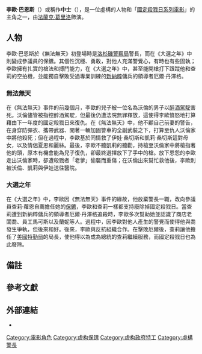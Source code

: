 {{noteTA
|G1=Show
|G2=Movie
}}
{{Infobox character
| name        = 李歐·巴恩斯<br>{{lang|en|Leo Barnes}}
| alias       = 中士<br>（The Sergeant）
| image       = [[File:Sergeant_Leo_Barnes.png|250px]]
| caption     = 由[[法蘭克·葛里洛|法蘭克·葛里洛]]在《[[國定殺戮日：大選之年|國定殺戮日：大選之年]]》中所飾演的李歐·巴恩斯
| series      = 《[[國定殺戮日系列電影|國定殺戮日]]》
| first       = 《[[國定殺戮日：無法無天|國定殺戮日：無法無天]]》（2014年）<ref>{{cite news|last1=DeMonaco|first1=James|title=Behind the Anarchy (Blu-Ray Documentary)|publisher=Universal Pictures|date=2014}}</ref>
| last        = 《[[國定殺戮日：大選之年|國定殺戮日：大選之年]]》（2016年）
| creator     = [[詹姆斯·狄莫納哥|詹姆斯·狄莫納哥]]
| occupation  = [[中士|中士]]（《無法無天》）<br>參議員的[[保鑣|保鑣]]隊長（《大選之年》）<br>[[美國特勤局|美國特勤局局長]]（《大選之年》）
| affiliation = [[洛杉磯警察局|洛杉磯警察局]]（《無法無天》）<br>參議員查莉·蘿恩（《大選之年》）<br>反殺戮組織（《大選之年》）
| portrayer   = [[法蘭克·葛里洛|法蘭克·葛里洛]]<ref>{{cite news|last1=Kroll|first1=Justin|title=Frank Grillo to Return for ‘Purge 3′ (EXCLUSIVE)|url=http://variety.com/2015/film/news/frank-grillo-purge-3-return-1201555530/|accessdate=2015-08-04|work=variety.com|date=2015-08-03|archive-date=2015-10-20|archive-url=https://archive.today/20151020195800/http://variety.com/2015/film/news/frank-grillo-purge-3-return-1201555530/|dead-url=no}}</ref>
}}
'''李歐·巴恩斯'''（{{lang-en|Leo Barnes}}）或稱作'''中士'''（{{lang-en|The Sergeant}}）{{notetag|在《無法無天》中，該角的名字僅記作「中士」（片中未提及姓名），而在《大選之年》中則記作「李歐·巴恩斯」。}}，是一位虛構的人物和「[[國定殺戮日系列電影|國定殺戮日系列電影]]」的主角之一，由[[法蘭克·葛里洛|法蘭克·葛里洛]]飾演。

==人物==
李歐·巴恩斯於《無法無天》初登場時是[[洛杉磯警察局|洛杉磯警察局]]警長，而在《大選之年》中則變成參議員的保鑣。其個性沉穩、勇敢，對他人充滿警覺心，有時也有些固執；李歐擁有扎實的槍法和搏鬥能力，在《大選之年》中，甚至能開槍打下跟蹤他和查莉的空拍機，並能獨自擊敗受過專業訓練的[[新納粹主義|新納粹]]傭兵的領導者厄爾·丹澤格。

===無法無天===
在《無法無天》事件的前幾個月，李歐的兒子被一位名為沃倫的男子以[[醉酒駕駛|醉酒駕駛]]害死。沃倫儘管被指控醉酒駕駛，但最後仍遭法院無罪釋放，這使得李歐憤怒地打算藉由下一年度的國定殺戮日來復仇。在《無法無天》中，他不顧自己前妻的警告，在身穿防彈衣、攜帶武器、開著一輛加固警車的全副武裝之下，打算至仇人沃倫家中將他殺死；但在過程中，李歐基於同情救了伊娃·桑切斯和凱莉·桑切斯這對母女，以及情侶夏恩和麗絲。最後，李歐不聽凱莉的聽勸，持槍至沃倫家中將槍指著他的頭，原本有機會能為兒子復仇，卻最終選擇放下了手中的槍。放下恩怨的李歐走出沃倫家時，卻遭殺戮者「老爹」偷襲而重傷；在沃倫出來幫忙救他後，李歐則被沃倫、凱莉與伊娃送往醫院。

===大選之年===
在《大選之年》中，李歐因《無法無天》事件的緣故，他放棄警長一職，改向參議員查莉·蘿恩自薦擔任她的[[保鑣|保鑣]]，李歐和查莉一樣都支持廢除掉國定殺戮日。當查莉遭到新納粹傭兵的領導者厄爾·丹澤格追殺時，李歐多次幫助她並認識了商店老闆喬、員工馬可斯以及蘭妮等人。過程中，因李歐對他人產生的警覺而使得他與喬發生爭執，但後來和好。後來，李歐與反抗組織合作。在擊敗厄爾後，查莉讓他擔任了[[美國特勤局|美國特勤局]]的局長，使他得以為成為總統的查莉繼續服務，而國定殺戮日也為此廢除。

==備註==
<div class="references-small">
{{notefoot}}
</div>

==參考文獻==
{{reflist}}

==外部連結==
* {{imdb character|0465862}}

{{The Purge}}
{{DEFAULTSORT:Barnes, Leo}}
[[Category:電影角色|Category:電影角色]]
[[Category:虚构保镖|Category:虚构保镖]]
[[Category:虚构政府特工|Category:虚构政府特工]]
[[Category:虛構警長|Category:虛構警長]]